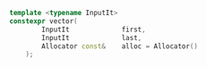 ```cpp
template <typename InputIt>
constexpr vector(
		InputIt				first,
		InputIt				last,
		Allocator const&	alloc = Allocator()
	);
```